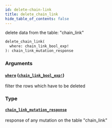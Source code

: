 ```yaml
---
id: delete-chain-link
title: delete_chain_link
hide_table_of_contents: false
---
```


delete data from the table: "chain_link"

```graphql
delete_chain_link(
  where: chain_link_bool_exp!
): chain_link_mutation_response
```

### Arguments

#### [`where`](#) ([`chain_link_bool_exp!`](../inputs/chain-link-bool-exp))

filter the rows which have to be deleted

### Type

#### [`chain_link_mutation_response`](../objects/chain-link-mutation-response)

response of any mutation on the table "chain_link"
